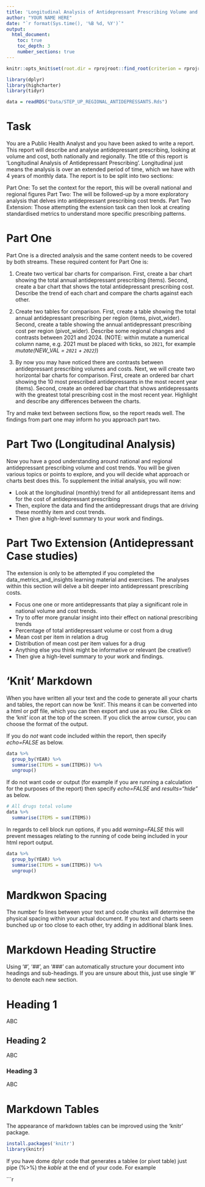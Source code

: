 ```yaml
---
title: 'Longitudinal Analysis of Antidepressant Prescribing Volume and Cost'
author: "YOUR NAME HERE"
date: "`r format(Sys.time(), '%B %d, %Y')`"
output: 
  html_document:
    toc: true 
    toc_depth: 3  
    number_sections: true 
---
```


```r
knitr::opts_knit$set(root.dir = rprojroot::find_root(criterion = rprojroot::is_rstudio_project))
```

```r
library(dplyr)
library(highcharter)
library(tidyr)

data = readRDS("Data/STEP_UP_REGIONAL_ANTIDEPRESSANTS.Rds")
```


# Task

You are a Public Health Analyst and you have been asked to write a report.
This report will describe and analyse antidepressant prescribing, looking at volume and cost, both nationally and regionally.
The title of this report is 'Longitudinal Analysis of Antidepressant Prescribing'.
Longitudinal just means the analysis is over an extended period of time, which we have with 4 years of monthly data.
The report is to be split into two sections:

Part One: To set the context for the report, this will be overall national and regional figures 
Part Two: The will be followed-up by a more exploratory analysis that delves into antidepressant prescribing cost trends.
Part Two Extension: Those attempting the extension task can then look at creating standardised metrics to understand more specific prescribing patterns.


# Part One

Part One is a directed analysis and the same content needs to be covered by both streams.
These required content for Part One is: 

1. Create two vertical bar charts for comparison.
   First, create a bar chart showing the total annual antidepressant prescribing  (items).
   Second, create a bar chart that shows the total antidepressant prescribing cost.
   Describe the trend of each chart and compare the charts against each other.
   
2. Create two tables for comparison.
   First, create a table showing the total annual antidepressant prescribing per region (items, pivot_wider).
   Second, create a table showing the annual antidepressant prescribing cost per region (pivot_wider). 
   Describe some regional changes and contrasts between 2021 and 2024.
   (NOTE: within mutate a numerical column name, e.g. 2021 must be placed with ticks, so `2021`, for example *mutate(NEW_VAL = `2021` + `2022`)*)
   
3. By now you may have noticed there are contrasts between antidepressant prescribing volumes and costs.
   Next, we will create two horizontal bar charts for comparison.
   First, create an ordered bar chart showing the 10 most prescribed antidepressants in the most recent year (items).
   Second, create an ordered bar chart that shows antidepressants with the greatest total prescribing cost in the most recent year.
   Highlight and describe any differences between the charts. 
   
Try and make text between sections flow, so the report reads well.
The findings from part one may inform ho you approach part two.


# Part Two (Longitudinal Analysis)

Now you have a good understanding around national and regional antidepressant prescribing volume and cost trends.
You will be given various topics or points to explore, and you will decide what approach or charts best does this.
To supplement the initial analysis, you will now:

- Look at the longitudinal (monthly) trend for all antidepressant items and for the cost of antidepressant prescribing
- Then, explore the data and find the antidepressant drugs that are driving these monthly item and cost trends.
- Then give a high-level summary to your work and findings.


# Part Two Extension (Antidepressant Case studies)

The extension is only to be attempted if you completed the data_metrics_and_insights learning material and exercises. 
The analyses within this section will delve a bit deeper into antidepressant prescribing costs.

- Focus one one or more antidepressants that play a significant role in national volume and cost trends.
- Try to offer more granular insight into their effect on national prescribing trends
- Percentage of total antidepressant volume or cost from a drug 
- Mean cost per item in relation a drug
- Distribution of mean cost per item values for a drug
- Anything else you think might be informative or relevant (be creative!)
- Then give a high-level summary to your work and findings.


# 'Knit' Markdown

When you have written all your text and the code to generate all your charts and tables, the report can now be 'knit'.
This means it can be converted into a html or pdf file, which you can then export and use as you like.
Click on the 'knit' icon at the top of the screen.
If you click the arrow cursor, you can choose the format of the output.

If you do *not* want code included within the report, then specify *echo=FALSE* as below.

```r
data %>% 
  group_by(YEAR) %>% 
  summarise(ITEMS = sum(ITEMS)) %>% 
  ungroup()
```

If do not want code or output (for example if you are running a calculation for the purposes of the report) then specify *echo=FALSE* and *results="hide"* as below.

```r
# All drugs total volume
data %>% 
  summarise(ITEMS = sum(ITEMS))
```

In regards to cell block run options, if you add *warning=FALSE* this will prevent messages relating to the running of code being included in your html report output.

```r
data %>% 
  group_by(YEAR) %>% 
  summarise(ITEMS = sum(ITEMS)) %>% 
  ungroup()
```

# Mardkwon Spacing

The number fo lines between your text and code chunks will determine the physical spacing within your actual document.
If you text and charts seem bunched up or too close to each other, try adding in additional blank lines.

# Markdown Heading Structire

Using '#', '##', an '###' can automatically structure your document into headings and sub-headings.
If you are unsure about this, just use single '#' to denote each new section.  

# Heading 1

ABC

## Heading 2

ABC

### Heading 3

ABC

# Markdown Tables 

The appearance of markdown tables can be improved using the 'knitr' package.

```r
install.packages('knitr')
library(knitr)
```

If you have dome dplyr code that generates a tablee (or pivot table) just pipe (%>%) the *kable* at the end of your code. For example

```r
